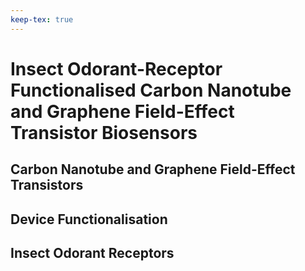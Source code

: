```yaml
---
keep-tex: true
---
```


# Insect Odorant-Receptor Functionalised Carbon Nanotube and Graphene Field-Effect Transistor Biosensors


## Carbon Nanotube and Graphene Field-Effect Transistors

## Device Functionalisation

## Insect Odorant Receptors

